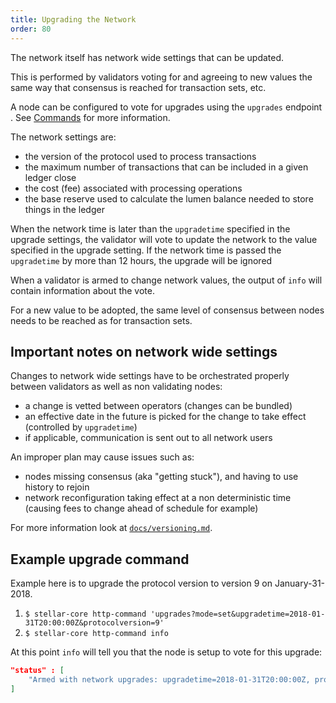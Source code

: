```yaml
---
title: Upgrading the Network
order: 80
---
```



The network itself has network wide settings that can be updated.

This is performed by validators voting for and agreeing to new values the same way that consensus is reached for transaction sets, etc.

A node can be configured to vote for upgrades using the `upgrades` endpoint . See [Commands](./commands.mdx) for more information.

The network settings are:

- the version of the protocol used to process transactions
- the maximum number of transactions that can be included in a given ledger close
- the cost (fee) associated with processing operations
- the base reserve used to calculate the lumen balance needed to store things in the ledger

When the network time is later than the `upgradetime` specified in the upgrade settings, the validator will vote to update the network to the value specified in the upgrade setting. If the network time is passed the `upgradetime` by more than 12 hours, the upgrade will be ignored

When a validator is armed to change network values, the output of `info` will contain information about the vote.

For a new value to be adopted, the same level of consensus between nodes needs to be reached as for transaction sets.

## Important notes on network wide settings

Changes to network wide settings have to be orchestrated properly between validators as well as non validating nodes:

- a change is vetted between operators (changes can be bundled)
- an effective date in the future is picked for the change to take effect (controlled by `upgradetime`)
- if applicable, communication is sent out to all network users

An improper plan may cause issues such as:

- nodes missing consensus (aka "getting stuck"), and having to use history to rejoin
- network reconfiguration taking effect at a non deterministic time (causing fees to change ahead of schedule for example)

For more information look at [`docs/versioning.md`](./versioning.mdx).

## Example upgrade command

Example here is to upgrade the protocol version to version 9 on January-31-2018.

1. `$ stellar-core http-command 'upgrades?mode=set&upgradetime=2018-01-31T20:00:00Z&protocolversion=9'`
2. `$ stellar-core http-command info`

At this point `info` will tell you that the node is setup to vote for this upgrade:

<CodeExample>

```json
"status" : [
    "Armed with network upgrades: upgradetime=2018-01-31T20:00:00Z, protocolversion=9"
]
```

</CodeExample>
